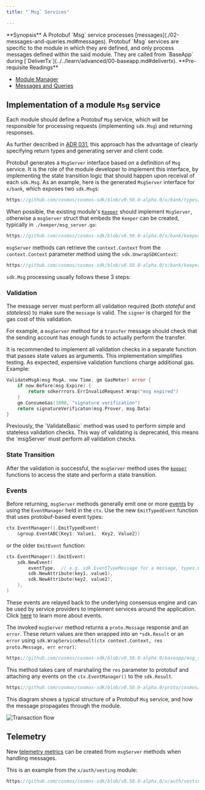 ```yaml
---
title: "`Msg` Services"

---
```



<Info>
**Synopsis**
A Protobuf `Msg` service processes [messages](./02-messages-and-queries.md#messages). Protobuf `Msg` services are specific to the module in which they are defined, and only process messages defined within the said module. They are called from `BaseApp` during [`DeliverTx`](../../learn/advanced/00-baseapp.md#delivertx).
</Info>

<Info>
**Pre-requisite Readings**

* [Module Manager](./01-module-manager.md)
* [Messages and Queries](./02-messages-and-queries.md)

</Info>

## Implementation of a module `Msg` service

Each module should define a Protobuf `Msg` service, which will be responsible for processing requests (implementing `sdk.Msg`) and returning responses.

As further described in [ADR 031](../architecture/adr-031-msg-service.md), this approach has the advantage of clearly specifying return types and generating server and client code.

Protobuf generates a `MsgServer` interface based on a definition of `Msg` service. It is the role of the module developer to implement this interface, by implementing the state transition logic that should happen upon receival of each `sdk.Msg`. As an example, here is the generated `MsgServer` interface for `x/bank`, which exposes two `sdk.Msg`s:

```go reference
https://github.com/cosmos/cosmos-sdk/blob/v0.50.0-alpha.0/x/bank/types/tx.pb.go#L550-L568
```

When possible, the existing module's [`Keeper`](/docs/sdk/v0.53/06-keeper.md) should implement `MsgServer`, otherwise a `msgServer` struct that embeds the `Keeper` can be created, typically in `./keeper/msg_server.go`:

```go reference
https://github.com/cosmos/cosmos-sdk/blob/v0.50.0-alpha.0/x/bank/keeper/msg_server.go#L17-L19
```

`msgServer` methods can retrieve the `context.Context` from the `context.Context` parameter method using the `sdk.UnwrapSDKContext`:

```go reference
https://github.com/cosmos/cosmos-sdk/blob/v0.50.0-alpha.0/x/bank/keeper/msg_server.go#L56
```

`sdk.Msg` processing usually follows these 3 steps:

### Validation

The message server must perform all validation required (both *stateful* and *stateless*) to make sure the `message` is valid.
The `signer` is charged for the gas cost of this validation.

For example, a `msgServer` method for a `transfer` message should check that the sending account has enough funds to actually perform the transfer. 

It is recommended to implement all validation checks in a separate function that passes state values as arguments. This implementation simplifies testing. As expected, expensive validation functions charge additional gas. Example:

```go
ValidateMsgA(msg MsgA, now Time, gm GasMeter) error {
	if now.Before(msg.Expire) {
		return sdkerrrors.ErrInvalidRequest.Wrap("msg expired")
	}
	gm.ConsumeGas(1000, "signature verification")
	return signatureVerificaton(msg.Prover, msg.Data)
}
```

<Warning>
Previously, the `ValidateBasic` method was used to perform simple and stateless validation checks.
This way of validating is deprecated, this means the `msgServer` must perform all validation checks.
</Warning>

### State Transition

After the validation is successful, the `msgServer` method uses the [`keeper`](/docs/sdk/v0.53/06-keeper.md) functions to access the state and perform a state transition.

### Events 

Before returning, `msgServer` methods generally emit one or more [events](../../learn/advanced/08-events.md) by using the `EventManager` held in the `ctx`. Use the new `EmitTypedEvent` function that uses protobuf-based event types:

```go
ctx.EventManager().EmitTypedEvent(
	&group.EventABC{Key1: Value1,  Key2, Value2})
```

or the older `EmitEvent` function: 

```go
ctx.EventManager().EmitEvent(
	sdk.NewEvent(
		eventType,  // e.g. sdk.EventTypeMessage for a message, types.CustomEventType for a custom event defined in the module
		sdk.NewAttribute(key1, value1),
		sdk.NewAttribute(key2, value2),
	),
)
```

These events are relayed back to the underlying consensus engine and can be used by service providers to implement services around the application. Click [here](../../learn/advanced/08-events.md) to learn more about events.

The invoked `msgServer` method returns a `proto.Message` response and an `error`. These return values are then wrapped into an `*sdk.Result` or an `error` using `sdk.WrapServiceResult(ctx context.Context, res proto.Message, err error)`:

```go reference
https://github.com/cosmos/cosmos-sdk/blob/v0.50.0-alpha.0/baseapp/msg_service_router.go#L160
```

This method takes care of marshaling the `res` parameter to protobuf and attaching any events on the `ctx.EventManager()` to the `sdk.Result`.

```protobuf reference
https://github.com/cosmos/cosmos-sdk/blob/v0.50.0-alpha.0/proto/cosmos/base/abci/v1beta1/abci.proto#L93-L113
```

This diagram shows a typical structure of a Protobuf `Msg` service, and how the message propagates through the module.

![Transaction flow](https://raw.githubusercontent.com/cosmos/cosmos-sdk/release/v0.46.x/docs/uml/svg/transaction_flow.svg)

## Telemetry

New [telemetry metrics](../../learn/advanced/09-telemetry.md) can be created from `msgServer` methods when handling messages.

This is an example from the `x/auth/vesting` module:

```go reference
https://github.com/cosmos/cosmos-sdk/blob/v0.50.0-alpha.0/x/auth/vesting/msg_server.go#L76-L88
```
